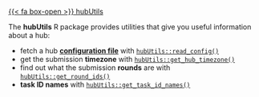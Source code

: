 [{{< fa box-open >}} hubUtils](https://hubverse-org.github.io/hubUtils){.btn .btn-outline-info .ms-auto}

The **hubUtils** R package provides utilities that give you useful information about a hub:

 - fetch a hub [**configuration file**](https://docs.hubverse.io/en/latest/user-guide/hub-config.html) with [`hubUtils::read_config()`](https://hubverse-org.github.io/hubUtils/reference/read_config.html)
 - get the submission **timezone** with [`hubUtils::get_hub_timezone()`](https://hubverse-org.github.io/hubUtils/reference/get_hub_timezone.html)
 - find out what the submission **rounds** are with [`hubUtils::get_round_ids()`](https://hubverse-org.github.io/hubUtils/reference/get_round_idx.html)
 - **task ID names** with [`hubUtils::get_task_id_names()`](https://hubverse-org.github.io/hubUtils/reference/get_task_id_names.html)
